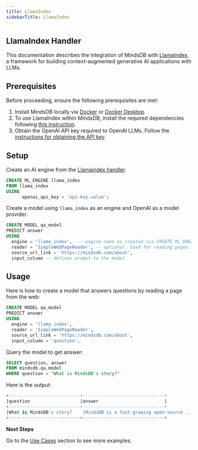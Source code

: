 ```yaml
---
title: LlamaIndex
sidebarTitle: LlamaIndex
---
```


## LlamaIndex Handler

This documentation describes the integration of MindsDB with [LlamaIndex](https://docs.llamaindex.ai/en/stable/), a framework for building context-augmented generative AI applications with LLMs. 


## Prerequisites

Before proceeding, ensure the following prerequisites are met:

1. Install MindsDB locally via [Docker](https://docs.mindsdb.com/setup/self-hosted/docker) or [Docker Desktop](https://docs.mindsdb.com/setup/self-hosted/docker-desktop).
2. To use LlamaIndex within MindsDB, install the required dependencies following [this instruction](https://docs.mindsdb.com/setup/self-hosted/docker#install-dependencies).
3. Obtain the OpenAI API key required to OpenAI LLMs. Follow the [instructions for obtaining the API key](https://help.openai.com/en/articles/4936850-where-do-i-find-my-secret-api-key).

## Setup

Create an AI engine from the [Llamaindex handler](https://github.com/mindsdb/mindsdb/tree/main/mindsdb/integrations/handlers/llama_index_handler).

```sql
CREATE ML_ENGINE llama_index
FROM llama_index
USING
      openai_api_key = 'api-key-value';
```

Create a model using `llama_index` as an engine and  OpenAI as a model provider.

```sql
CREATE MODEL qa_model
PREDICT answer
USING
  engine = 'llama_index',  -- engine name as created via CREATE ML_ENGINE
  reader = 'SimpleWebPageReader', -- optional: Used for reading pages from web
  source_url_link = 'https://mindsdb.com/about',
  input_column -- defines prompt to the model
```


## Usage

Here is how to create a model that answers questions by reading a page from the web:

```sql
CREATE MODEL qa_model
PREDICT answer
USING 
  engine = 'llama_index', 
  reader = 'SimpleWebPageReader',
  source_url_link = 'https://mindsdb.com/about',
  input_column = 'question',
```

Query the model to get answer:

```sql
SELECT question, answer
FROM mindsdb.qa_model
WHERE question = "What is MindsDB's story?"
```

Here is the output:

```sql
+---------------------------+-------------------------------+
|question                   |answer                         |
+---------------------------+-------------------------------+
|What is MindsDB's story?    |MindsDB is a fast-growing open-source ...|
+---------------------------+-------------------------------+

```

<Tip>

**Next Steps**

Go to the [Use Cases](https://docs.mindsdb.com/use-cases/overview) section to see more examples.
</Tip>

